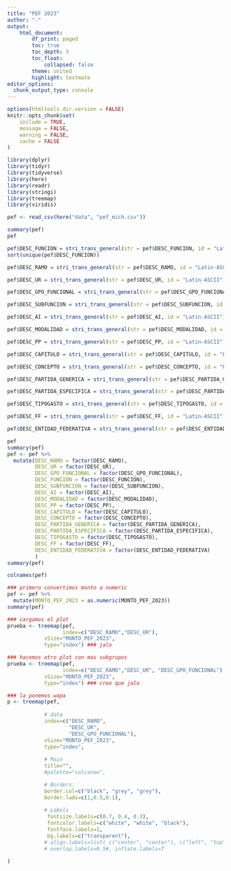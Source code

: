 ```yaml
---
title: "PEF 2023"
author: "-"
output:
    html_document:
        df_print: paged
        toc: true
        toc_depth: 3
        toc_float:
            collapsed: false
        theme: united
        highlight: textmate
editor_options: 
  chunk_output_type: console
---
```


```r
options(htmltools.dir.version = FALSE)
knitr::opts_chunk$set(
    include = TRUE,
    message = FALSE,
    warning = FALSE,
    cache = FALSE
)
```


```r
library(dplyr)
library(tidyr)
library(tidyverse)
library(here)
library(readr)
library(stringi)
library(treemap)
library(viridis)
```


```r
pef <- read_csv(here("data", "pef_mich.csv"))
```

```r
summary(pef)
pef
```

```r
pef$DESC_FUNCION = stri_trans_general(str = pef$DESC_FUNCION, id = "Latin-ASCII")
sort(unique(pef$DESC_FUNCION))

pef$DESC_RAMO = stri_trans_general(str = pef$DESC_RAMO, id = "Latin-ASCII")

pef$DESC_UR = stri_trans_general(str = pef$DESC_UR, id = "Latin-ASCII")

pef$DESC_GPO_FUNCIONAL = stri_trans_general(str = pef$DESC_GPO_FUNCIONAL, id = "Latin-ASCII")

pef$DESC_SUBFUNCION = stri_trans_general(str = pef$DESC_SUBFUNCION, id = "Latin-ASCII")

pef$DESC_AI = stri_trans_general(str = pef$DESC_AI, id = "Latin-ASCII")

pef$DESC_MODALIDAD = stri_trans_general(str = pef$DESC_MODALIDAD, id = "Latin-ASCII")

pef$DESC_PP = stri_trans_general(str = pef$DESC_PP, id = "Latin-ASCII")

pef$DESC_CAPITULO = stri_trans_general(str = pef$DESC_CAPITULO, id = "Latin-ASCII")

pef$DESC_CONCEPTO = stri_trans_general(str = pef$DESC_CONCEPTO, id = "Latin-ASCII")

pef$DESC_PARTIDA_GENERICA = stri_trans_general(str = pef$DESC_PARTIDA_GENERICA, id = "Latin-ASCII")

pef$DESC_PARTIDA_ESPECIFICA = stri_trans_general(str = pef$DESC_PARTIDA_ESPECIFICA, id = "Latin-ASCII")

pef$DESC_TIPOGASTO = stri_trans_general(str = pef$DESC_TIPOGASTO, id = "Latin-ASCII")

pef$DESC_FF = stri_trans_general(str = pef$DESC_FF, id = "Latin-ASCII")

pef$DESC_ENTIDAD_FEDERATIVA = stri_trans_general(str = pef$DESC_ENTIDAD_FEDERATIVA, id = "Latin-ASCII")

```

```r
pef
summary(pef)
pef <- pef %>% 
  mutate(DESC_RAMO = factor(DESC_RAMO),
         DESC_UR = factor(DESC_UR),
         DESC_GPO_FUNCIONAL = factor(DESC_GPO_FUNCIONAL),
         DESC_FUNCION = factor(DESC_FUNCION),
         DESC_SUBFUNCION = factor(DESC_SUBFUNCION),
         DESC_AI = factor(DESC_AI),
         DESC_MODALIDAD = factor(DESC_MODALIDAD),
         DESC_PP = factor(DESC_PP),
         DESC_CAPITULO = factor(DESC_CAPITULO),
         DESC_CONCEPTO = factor(DESC_CONCEPTO),
         DESC_PARTIDA_GENERICA = factor(DESC_PARTIDA_GENERICA),
         DESC_PARTIDA_ESPECIFICA = factor(DESC_PARTIDA_ESPECIFICA),
         DESC_TIPOGASTO = factor(DESC_TIPOGASTO),
         DESC_FF = factor(DESC_FF),
         DESC_ENTIDAD_FEDERATIVA = factor(DESC_ENTIDAD_FEDERATIVA)
         )
summary(pef)

colnames(pef)
```

```r
### primero convertimos monto a numeric
pef <- pef %>% 
  mutate(MONTO_PEF_2023 = as.numeric(MONTO_PEF_2023))
summary(pef)

### cargamos el plot
prueba <- treemap(pef,
                  index=c("DESC_RAMO","DESC_UR"),
            vSize="MONTO_PEF_2023",
            type="index") ### jalo

### hacemos otro plot con mas subgrupos
prueba <- treemap(pef,
                  index=c("DESC_RAMO","DESC_UR", "DESC_GPO_FUNCIONAL"),
            vSize="MONTO_PEF_2023",
            type="index") ### creo que jalo

### la ponemos wapa
p <- treemap(pef,
            
            # data
            index=c("DESC_RAMO",
                    "DESC_UR", 
                    "DESC_GPO_FUNCIONAL"),
            vSize="MONTO_PEF_2023",
            type="index",
            
            # Main
            title="",
            #palette="volcanoe",

            # Borders:
            border.col=c("black", "grey", "grey"),             
            border.lwds=c(1,0.5,0.1),                         
        
            # Labels
             fontsize.labels=c(0.7, 0.4, 0.3),
             fontcolor.labels=c("white", "white", "black"),
             fontface.labels=1,            
             bg.labels=c("transparent"),              
            # align.labels=list( c("center", "center"), c("left", "top"), c("right", "bottom")),                                  
            # overlap.labels=0.5#, inflate.labels=T   
            
)
```





